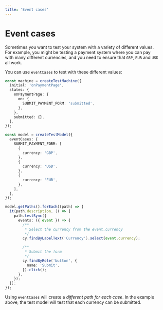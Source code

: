 ```yaml
---
title: 'Event cases'
---
```


# Event cases

<!-- deps: ["xstate-test-assertions"] -->

Sometimes you want to test your system with a variety of different values. For example, you might be testing a payment system where you can pay with many different currencies, and you need to ensure that `GBP`, `EUR` and `USD` all work.

You can use `eventCases` to test with these different values:

```ts
const machine = createTestMachine({
  initial: 'onPaymentPage',
  states: {
    onPaymentPage: {
      on: {
        SUBMIT_PAYMENT_FORM: 'submitted',
      },
    },
    submitted: {},
  },
});

const model = createTestModel({
  eventCases: {
    SUBMIT_PAYMENT_FORM: [
      {
        currency: 'GBP',
      },
      {
        currency: 'USD',
      },
      {
        currency: 'EUR',
      },
    ],
  },
});

model.getPaths().forEach((path) => {
  it(path.description, () => {
    path.testSync({
      events: ({ event }) => {
        /**
         * Select the currency from the event.currency
         */
        cy.findByLabelText('Currency').select(event.currency);

        /**
         * Submit the form
         */
        cy.findByRole('button', {
          name: 'Submit',
        }).click();
      },
    });
  });
});
```

Using `eventCases` will create a _different path for each case_. In the example above, the test model will test that each currency can be submitted.

